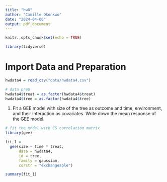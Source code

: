```yaml
---
title: "hw8"
author: "Camille Okonkwo"
date: "2024-04-06"
output: pdf_document
---
```


```r
knitr::opts_chunk$set(echo = TRUE)

library(tidyverse)
```

# Import Data and Preparation
```r
hwdata4 = read_csv("data/hwdata4.csv")

# data prep
hwdata4$treat = as.factor(hwdata4$treat)
hwdata4$tree = as.factor(hwdata4$tree)
```


1.	Fit a GEE model with size of the tree as outcome and time, environment, and their interaction as covariates. Write down the mean response of the GEE model.
```r
# fit the model with CS correlation matrix
library(gee)

fit_1 = 
  gee(size ~ time * treat, 
      data = hwdata4, 
      id = tree, 
      family = gaussian, 
      corstr = "exchangeable")

summary(fit_1)

```


